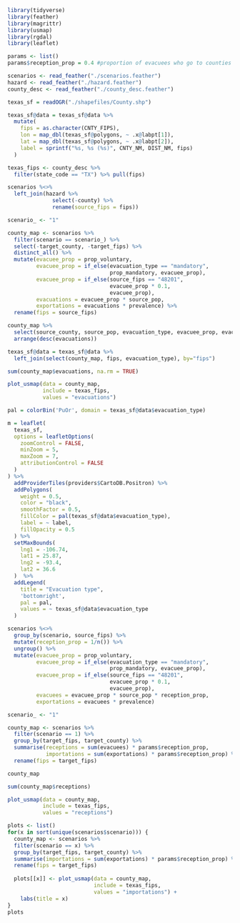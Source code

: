 
```r
library(tidyverse)
library(feather)
library(magrittr)
library(usmap)
library(rgdal)
library(leaflet)

params <- list()
params$reception_prop = 0.4 #proportion of evacuees who go to counties with reception centers
```

```r
scenarios <- read_feather("./scenarios.feather")
hazard <- read_feather("./hazard.feather")
county_desc <- read_feather("./county_desc.feather")

texas_sf = readOGR("./shapefiles/County.shp")

texas_sf@data = texas_sf@data %>% 
  mutate(
    fips = as.character(CNTY_FIPS),
    lon = map_dbl(texas_sf@polygons, ~ .x@labpt[1]),
    lat = map_dbl(texas_sf@polygons, ~ .x@labpt[2]),
    label = sprintf("%s, %s (%s)", CNTY_NM, DIST_NM, fips)
  )

texas_fips <- county_desc %>% 
  filter(state_code == "TX") %>% pull(fips)

scenarios %<>% 
  left_join(hazard %>% 
              select(-county) %>% 
              rename(source_fips = fips))
```


```r
scenario_ <- "1"

county_map <- scenarios %>% 
  filter(scenario == scenario_) %>% 
  select(-target_county, -target_fips) %>% 
  distinct_all() %>% 
  mutate(evacuee_prop = prop_voluntary,  
         evacuee_prop = if_else(evacuation_type == "mandatory", 
                                prop_mandatory, evacuee_prop), 
         evacuee_prop = if_else(source_fips == "48201", 
                                evacuee_prop * 0.1, 
                                evacuee_prop),
         evacuations = evacuee_prop * source_pop, 
         exportations = evacuations * prevalence) %>% 
  rename(fips = source_fips)

county_map %>% 
  select(source_county, source_pop, evacuation_type, evacuee_prop, evacuations, exportations) %>% 
  arrange(desc(evacuations))

texas_sf@data = texas_sf@data %>% 
  left_join(select(county_map, fips, evacuation_type), by="fips")

sum(county_map$evacuations, na.rm = TRUE)

plot_usmap(data = county_map, 
           include = texas_fips,
           values = "evacuations")
```


```r
pal = colorBin('PuOr', domain = texas_sf@data$evacuation_type)

m = leaflet(
  texas_sf,
  options = leafletOptions(
    zoomControl = FALSE,
    minZoom = 5,
    maxZoom = 7,
    attributionControl = FALSE
  )
) %>%
  addProviderTiles(providers$CartoDB.Positron) %>%
  addPolygons(
    weight = 0.5,
    color = "black",
    smoothFactor = 0.5,
    fillColor = pal(texas_sf@data$evacuation_type),
    label = ~ label,
    fillOpacity = 0.5
  ) %>% 
  setMaxBounds(
    lng1 = -106.74,
    lat1 = 25.87,
    lng2 = -93.4,
    lat2 = 36.6
  )  %>% 
  addLegend(
    title = "Evacuation type", 
    'bottomright',
    pal = pal,
    values = ~ texas_sf@data$evacuation_type
  )
```

```r
scenarios %<>% 
  group_by(scenario, source_fips) %>% 
  mutate(reception_prop = 1/n()) %>% 
  ungroup() %>% 
  mutate(evacuee_prop = prop_voluntary,  
         evacuee_prop = if_else(evacuation_type == "mandatory", 
                                prop_mandatory, evacuee_prop), 
         evacuee_prop = if_else(source_fips == "48201", 
                                evacuee_prop * 0.1, 
                                evacuee_prop),
         evacuees = evacuee_prop * source_pop * reception_prop, 
         exportations = evacuees * prevalence)
```

```r
scenario_ <- "1" 

county_map <- scenarios %>% 
  filter(scenario == 1) %>% 
  group_by(target_fips, target_county) %>% 
  summarise(receptions = sum(evacuees) * params$reception_prop, 
            importations = sum(exportations) * params$reception_prop) %>% 
  rename(fips = target_fips)

county_map

sum(county_map$receptions)

plot_usmap(data = county_map, 
           include = texas_fips,
           values = "receptions")
```

```r
plots <- list()
for(x in sort(unique(scenarios$scenario))) {
  county_map <- scenarios %>% 
  filter(scenario == x) %>% 
  group_by(target_fips, target_county) %>% 
  summarise(importations = sum(exportations) * params$reception_prop) %>% 
  rename(fips = target_fips)
  
  plots[[x]] <- plot_usmap(data = county_map, 
                           include = texas_fips, 
                           values = "importations") + 
    labs(title = x)
}
plots
```

